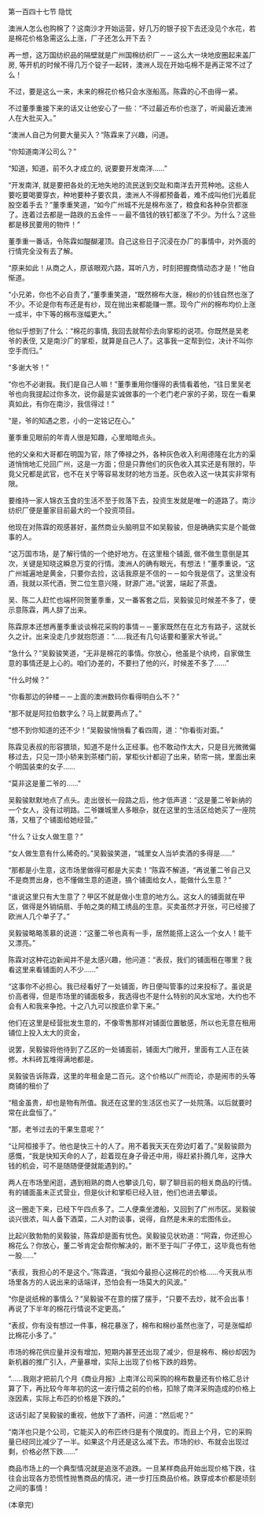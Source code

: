 

第一百四十七节 隐忧

澳洲人怎么也购棉了？这南沙才开始运营，好几万的银子投下去还没见个水花，若是棉花价格急需这么上涨，厂子还怎么开下去？

再一想，这万国纺织品的隔壁就是广州国棉纺织厂－－这么大一块地皮圈起来盖厂房, 等开机的时候不得几万个锭子一起转，澳洲人现在开始屯棉不是再正常不过了么！

不过，要是这么一来，未来的棉花价格只会水涨船高。陈霖的心不由得一紧。

不过董季重接下来的话又让他安心了一些：“不过最近布价也涨了，听闻最近澳洲人在大批买入。”

“澳洲人自己为何要大量买入？”陈霖来了兴趣，问道。

“你知道南洋公司么？”

“知道，知道，前不久才成立的, 说要要开发南洋……”

“开发南洋, 就是要把各处的无地失地的流民送到交趾和南洋去开荒种地。这些人要吃要喝要穿衣，种地要种子要农具，澳洲人不得都预备着，难不成叫他们光着屁股空着手去？”董季重笑道，“如今广州城不光是棉布涨了，粮食和各种杂货都涨了。连着过去都是一路跌的五金件－－最不值钱的铁钉都涨了不少。为什么？这些都是移民要用的物件！”

董季重一番话，令陈霖如醍醐灌顶。自己这些日子沉浸在办厂的事情中，对外面的行情完全没有去了解。

“原来如此！从商之人，原该眼观六路，耳听八方，时刻把握商情动态才是！”他自惭道。

“小兄弟，你也不必自责了，”董季重笑道，“既然棉布大涨，棉纱的价钱自然也涨了不少。不论是你有布还是有纱，现在抛出来都能赚一票。现今广州的棉布均价上涨一成半，中下等的棉布涨幅更大。”

他似乎想到了什么：“棉花的事情, 我回去就帮伱去向掌柜的说项。你既然是吴老爷的表侄, 又是南沙厂的掌柜，就算是自己人了。这事我一定帮到位，决计不叫你空手而归。”

“多谢大爷！”

“你也不必谢我。我们是自己人嘛！”董季重用你懂得的表情看着他，“往日里吴老爷也向我提起过你多次，说你最是实诚做事的一个老门老户家的子弟，现在一看果真如此，有你在南沙，我信得过！”

“是，爷的知遇之恩，小的一定铭记在心。”

董季重见眼前的年青人很是知趣，心里暗暗点头。

他的父亲和大哥都在明国为官，除了俸禄之外，各种灰色收入利用德隆在北方的渠道悄悄地汇兑回广州，这是一方面；但是只靠他们的灰色收入其实还是有限的，毕竟父兄都是武官，也不在关宁等容易发财的地方当差。灰色收入这一块其实非常有限。

要维持一家人锦衣玉食的生活不至于败落下去，投资生发就是唯一的道路了。南沙纺织厂便是董家目前最大的一个投资项目。

他现在对陈霖的观感甚好，虽然商业头脑明显不如吴毅骏，但是确确实实是个能做事的人。

“这万国市场，是了解行情的一个绝好地方。在这里租个铺面, 做不做生意倒是其次，关键是知晓这瞬息万变的行情。澳洲人的确有眼光，有想法！”董季重说，“这广州城遍地是黄金，只要你去捡，这话我原是不信的－－如今我是信了。这里没有酒，我就以茶代酒，贺二位生意兴隆，财源广进。”说罢，端起了茶盏。

吴、陈二人赶忙也端杯同贺董季重，又一番客套之后，吴毅骏见时候差不多了，便示意陈霖，两人辞了出来。

陈霖原本还想再董季重谈谈棉花采购的事情－－董家既然在在北方有路子，这就长久之计。出来没走几步就抱怨道：“……我还有几句话要和董家大爷说。”

“急什么？”吴毅骏笑道，“无非是棉花的事情。你放心，他虽是个纨绔，自家做生意的事情还是上心的。咱们办差的，不要扫了他的兴，时候差不多了……”

“什么时候？”

“你看那边的钟楼－－上面的澳洲数码你看得明白么不？”

“那不就是阿拉伯数字么？马上就要两点了。”

“想不到你知道的还不少！”吴毅骏悄悄看了看四周，道：“你看街对面。”

陈霖见表叔的形容猥琐，知道不是什么正经事。也不敢动作太大，只是目光微微偏移过去，只见一顶小轿来到茶楼门前，掌柜伙计都迎了出来，轿帘一挑，里面出来个明国装束的女子……

“莫非这是董二爷的……”

吴毅骏默默地点了点头。走出很长一段路之后，他才低声道：“这是董二爷新纳的一个女人，没有过明路。二爷嫌城里人多眼杂，就在这里的生活区给她买了一座院落，又租了个铺面给她经营。”

“什么？让女人做生意？”

“女人做生意有什么稀奇的。”吴毅骏笑道，“城里女人当垆卖酒的多得是……”

“那都是小生意，这市场里做得可都是大买卖！”陈霖不解道，“再说董二爷自己又不是商贾出身，也不懂做生意的道道，搞个铺面给女人，能做什么生意？”

“谁说这里只有大生意了？甲区不就是做小生意的地方么。这女人的铺面就在甲区，做得是外销绢扇、手帕之类的精工绣品的生意。买卖虽然才开张，可已经接了欧洲人几个单子了。”

吴毅骏略略羡慕的说道：“这董二爷也真有一手，居然能搭上这么一个女人！能干又漂亮。”

陈霖对这种花边新闻并不是太感兴趣，他问道：“表叔，我们的铺面租在哪里？我看这里来看铺面的人不少……”

“这事你不必担心。我已经看好了一处铺面，昨日便叫管事的过来投标了。虽说是价高者得，但是市场里的铺面极多，我选得也不是什么特别的风水宝地，大约也不会有人和我来争抢。十之八九可以按底价拿下来。”

他们在这里是经营批发生意的，不像零售那样对铺面位置敏感，所以也无意在租用铺位上投入太大的资金，

说罢，吴毅骏将他待到了乙区的一处铺面前，铺面大门敞开，里面有工人正在装修。木料砖瓦堆得满地都是。

吴毅骏告诉陈霖，这里的年租金是二百元。这个价格以广州而论，亦是闹市的头等商铺的租价了

“租金虽贵，却也是物有所值。我还在这里的生活区也买了一处院落。以后就要时常在此盘恒了。”

“那，老爷过去的干果生意呢？”

“让阿桓接手了。他也是快三十的人了。用不着我天天在旁边盯着了。”吴毅骏颇为感慨，“我是快知天命的人了，趁着现在身子骨还中用，得赶紧扑腾几年，这挣大钱的机会，可不是随随便便就能遇到的。”

两人在市场里闲逛，遇到相熟的商人也攀谈几句，聊了聊目前的相关商品的行情。有的铺面虽未正式营业，但是伙计和掌柜已经入驻，他们也进去攀谈。

这一圈走下来，已经下午四点多了。二人便乘坐渡船，又回到了广州市区。吴毅骏谈兴很浓，叫人备下酒菜，二人对酌谈事，说得，自然是未来的宏图伟业。

比起兴致勃勃的吴毅骏，陈霖却是面有忧色。吴毅骏见状劝道：“阿霖，你还担心棉花么？你放心，董二爷肯定会帮你解决的，断不至于叫厂子停工，这毕竟也有他一股……”

“表叔，我担心的不是这个。”陈霖道，“我如今最担心这棉花的价格……今天我从市场里各方的人说出来的话端详，恐怕会有一场莫大的风波。”

“你是说纸棉的事情么？”吴毅骏不在意的摆了摆手，“只要不去炒，就不会出事！再说了下半年的棉花行情说不定更高。”

“表叔，你有没有想过一件事，棉花暴涨了，棉布和棉纱虽然也涨了，可是涨幅却比棉花小多了。”

市场的棉花供应量并没有增加，短期内甚至还出现了减少，但是棉布、棉纱却因为新机器的推广引入，产量暴增，实际上出现了价格下跌的趋势。

“……我刚才把前几个月《商业月报》上南洋公司采购的棉布数量还有价格汇总计算了下，再比较今年年初的这一波行情之前的价格，扣除了南洋采购造成的价格上涨因素，实际上布匹的价格是下跌的。”

这话引起了吴毅骏的重视，他放下了酒杯，问道：“然后呢？”

“南洋也只是个公司，它能买入的布匹终归是有个限度的。而且上个月，它的采购量已经同比减少了一半。如果这个月还是这么减下去。市场的纱、布就会出现过剩，价格必然下跌……”

商品市场上的一个典型情况就是追涨不追跌。一旦某样商品开始出现价格下跌，往往会出现各方恐慌性抛售商品的情况，进一步打压商品价格。跌穿成本价都是顷刻之间的事情！

(本章完)

